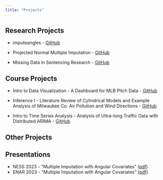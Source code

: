 ```yaml
---
title: "Projects"
---
```


## Research Projects

-   imputeangles - [GitHub](https://github.com/benjamin-stockton/imputeangles)

-   Projected Normal Multiple Imputation - [GitHub](https://github.com/benjamin-stockton/Projected_Normal_MI)

-   Missing Data in Sentencing Research - [GitHub](https://github.com/benjamin-stockton/missing-data-criminology)

## Course Projects

-   Intro to Data Visualization - A Dashboard for MLB Pitch Data - [GitHub](https://github.com/benjamin-stockton/CS_5520_Data_Vis)

-   Inference I - Literature Review of Cylindrical Models and Example Analysis of Milwaukee Co. Air Pollution and Wind Directions - [GitHub](https://github.com/benjamin-stockton/STAT_6315_Final_Project)

-   Intro to Time Series Analysis - Analysis of Ultra-long Traffic Data with Distributed ARIMA - [GitHub](https://github.com/benjamin-stockton/STAT_5825_Project)

## Other Projects

<!-- -   openWAR - RE24 update for 2022 - [GitHub]() -->


## Presentations

- NESS 2023 - "Multiple Imputation with Angular Covariates" ([pdf](StocktonBenjamin_ENAR_Presentation2023 - Final.pdf))
- ENAR 2023 - "Multiple Imputation with Angular Covariates" ([pdf](NESS_Presentation - Edits - BS2023-06-05.pdf))

